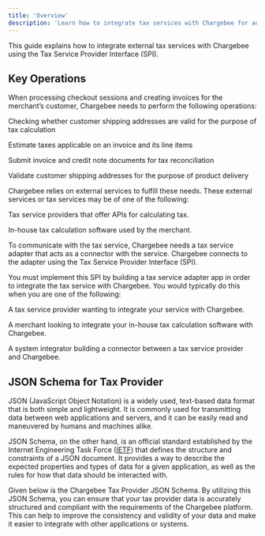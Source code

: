 ```yaml
---
title: 'Overview'
description: 'Learn how to integrate tax services with Chargebee for automated tax calculations'
---
```



<Note>
  This guide explains how to integrate external tax services with Chargebee using the Tax Service Provider Interface (SPI).
</Note>

## Key Operations

When processing checkout sessions and creating invoices for the merchant’s customer, Chargebee needs to perform the following operations:

Checking whether customer shipping addresses are valid for the purpose of tax calculation

Estimate taxes applicable on an invoice and its line items

Submit invoice and credit note documents for tax reconciliation

Validate customer shipping addresses for the purpose of product delivery

Chargebee relies on external services to fulfill these needs. These external services or tax services may be of one of the following:

Tax service providers that offer APIs for calculating tax.

In-house tax calculation software used by the merchant.

To communicate with the tax service, Chargebee needs a tax service adapter that acts as a connector with the service. Chargebee connects to the adapter using the Tax Service Provider Interface (SPI).

You must implement this SPI by building a tax service adapter app in order to integrate the tax service with Chargebee. You would typically do this when you are one of the following:

A tax service provider wanting to integrate your service with Chargebee.

A merchant looking to integrate your in-house tax calculation software with Chargebee.

A system integrator building a connector between a tax service provider and Chargebee.

## JSON Schema for Tax Provider


JSON (JavaScript Object Notation) is a widely used, text-based data format that is both simple and lightweight. It is commonly used for transmitting data between web applications and servers, and it can be easily read and maneuvered by humans and machines alike.

JSON Schema, on the other hand, is an official standard established by the Internet Engineering Task Force ([IETF](https://datatracker.ietf.org/doc/html/draft-zyp-json-schema-04#:~:text=JSON%20Schema%20is%20a%20JSON,interaction%20control%20of%20JSON%20data.)) that defines the structure and constraints of a JSON document. It provides a way to describe the expected properties and types of data for a given application, as well as the rules for how that data should be interacted with.

Given below is the Chargebee Tax Provider JSON Schema. By utilizing this JSON Schema, you can ensure that your tax provider data is accurately structured and compliant with the requirements of the Chargebee platform. This can help to improve the consistency and validity of your data and make it easier to integrate with other applications or systems.

<ExpandableJSONSchema />